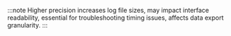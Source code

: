 :::note
Higher precision increases log file sizes, may impact interface readability, essential for troubleshooting timing issues, affects data export granularity.
:::
